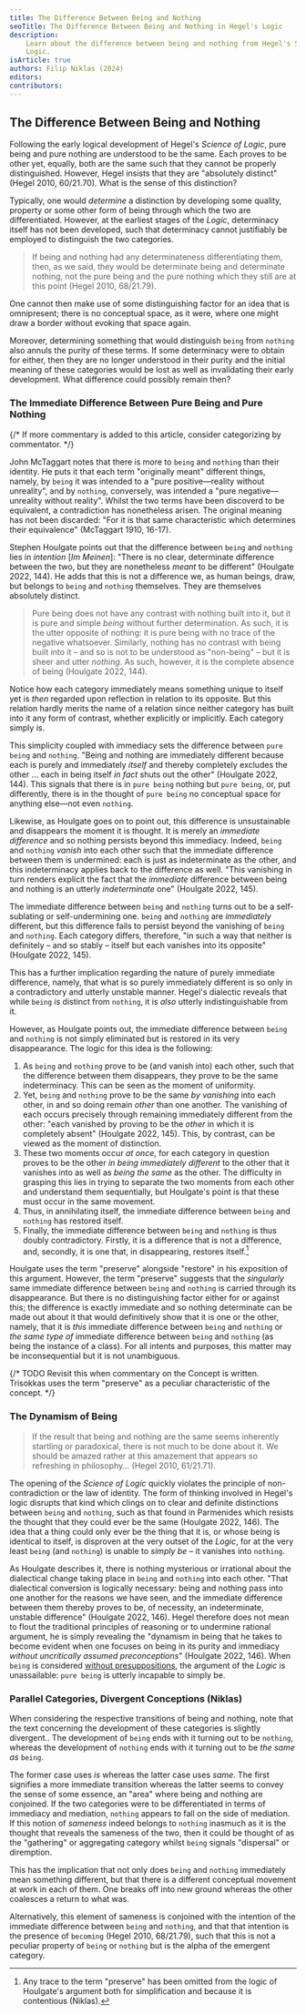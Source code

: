 ```yaml
---
title: The Difference Between Being and Nothing
seoTitle: The Difference Between Being and Nothing in Hegel's Logic
description:
    Learn about the difference between being and nothing from Hegel's Science of
    Logic.
isArticle: true
authors: Filip Niklas (2024)
editors:
contributors:
---
```


## The Difference Between Being and Nothing

Following the early logical development of Hegel's _Science of Logic_, pure
being and pure nothing are understood to be the same. Each proves to be other
yet, equally, both are the same such that they cannot be properly distinguished.
However, Hegel insists that they are "absolutely distinct" (Hegel 2010,
60/21.70). What is the sense of this distinction?

Typically, one would _determine_ a distinction by developing some quality,
property or some other form of being through which the two are differentiated.
However, at the earliest stages of the _Logic_, determinacy itself has not been
developed, such that determinacy cannot justifiably be employed to distinguish
the two categories.

> If being and nothing had any determinateness differentiating them, then, as we
> said, they would be determinate being and determinate nothing, not the pure
> being and the pure nothing which they still are at this point (Hegel 2010,
> 68/21.79).

One cannot then make use of some distinguishing factor for an idea that is
omnipresent; there is no conceptual space, as it were, where one might draw a
border without evoking that space again.

Moreover, determining something that would distinguish `being` from `nothing`
also annuls the purity of these terms. If some determinacy were to obtain for
either, then they are no longer understood in their purity and the initial
meaning of these categories would be lost as well as invalidating their early
development. What difference could possibly remain then?

### The Immediate Difference Between Pure Being and Pure Nothing

{/* If more commentary is added to this article, consider categorizing by commentator. */}

John McTaggart notes that there is more to `being` and `nothing` than their
identity. He puts it that each term "originally meant" different things, namely,
by `being` it was intended to a "pure positive&mdash;reality without unreality",
and by `nothing`, conversely, was intended a "pure negative&mdash;unreality
without reality". Whilst the two terms have been discoverd to be equivalent, a
contradiction has nonetheless arisen. The original meaning has not been
discarded: "For it is that same characteristic which determines their
equivalence" (McTaggart 1910, 16-17).

Stephen Houlgate points out that the difference between `being` and `nothing`
lies in _intention_ [_Im Meinen_]: "There is no clear, determinate difference between
the two, but they are nonetheless _meant_ to be different" (Houlgate 2022, 144).
He adds that this is not a difference we, as human beings, draw, but belongs to `being`
and `nothing` themselves. They are themselves absolutely distinct.

> Pure being does not have any contrast with nothing built into it, but it is
> pure and simple _being_ without further determination. As such, it is the
> utter opposite of nothing: it is pure being with no trace of the negative
> whatsoever. Similarly, nothing has no contrast with being built into it
> &ndash; and so is not to be understood as "non-being" &ndash; but it is sheer
> and utter _nothing_. As such, however, it is the complete absence of being
> (Houlgate 2022, 144).

Notice how each category immediately means something unique to itself yet is
_then_ regarded upon reflection in relation to its opposite. But this relation
hardly merits the name of a relation since neither category has built into it
any form of contrast, whether explicitly or implicitly. Each category simply is.

This simplicity coupled with immediacy sets the difference between `pure being`
and `nothing`. "Being and nothing are immediately different because each is
purely and immediately _itself_ and thereby completely excludes the other ...
each in being itself _in fact_ shuts out the other" (Houlgate 2022, 144). This
signals that there is in `pure being` nothing but `pure being`, or, put
differently, there is in the thought of `pure being` no conceptual space for
anything else&mdash;not even `nothing`.

Likewise, as Houlgate goes on to point out, this difference is unsustainable and
disappears the moment it is thought. It is merely an _immediate difference_ and
so nothing persists beyond this immediacy. Indeed, `being` and `nothing`
_vanish_ into each other such that the immediate difference between them is
undermined: each is just as indeterminate as the other, and this indeterminacy
applies back to the difference as well. "This vanishing in turn renders explicit
the fact that the _immediate_ difference between being and nothing is an utterly
_indeterminate_ one" (Houlgate 2022, 145).

The immediate difference between `being` and `nothing` turns out to be a
self-sublating or self-undermining one. `being` and `nothing` are _immediately_
different, but this difference fails to persist beyond the vanishing of `being`
and `nothing`. Each category differs, therefore, "in such a way that neither is
definitely &ndash; and so stably &ndash; itself but each vanishes into its
opposite" (Houlgate 2022, 145).

This has a further implication regarding the nature of purely immediate
difference, namely, that what is so purely immediately different is so only in a
contradictory and utterly unstable manner. Hegel's dialectic reveals that while
`being` _is_ distinct from `nothing`, it is _also_ utterly indistinguishable
from it.

However, as Houlgate points out, the immediate difference between `being` and
`nothing` is not simply eliminated but is restored in its very disappearance.
The logic for this idea is the following:

1. As `being` and `nothing` prove to be (and vanish into) each other, such that
   the difference between them disappears, they prove to be the same
   indeterminacy. This can be seen as the moment of uniformity.
1. Yet, `being` and `nothing` prove to be the same _by vanishing_ into each
   other, in and so doing remain _other_ than one another. The vanishing of each
   occurs precisely through remaining immediately different from the other:
   "each vanished by proving to be the _other_ in which it is completely absent"
   (Houlgate 2022, 145). This, by contrast, can be viewed as the moment of
   distinction.
1. These two moments occur _at once_, for each category in question proves to be
   the other _in being immediately different_ to the other that it vanishes into
   as well as _being the same_ as the other. The difficulty in grasping this
   lies in trying to separate the two moments from each other and understand
   them sequentially, but Houlgate's point is that these must occur in the same
   movement.
1. Thus, in annihilating itself, the immediate difference between `being` and
   `nothing` has restored itself.
1. Finally, the immediate difference between `being` and `nothing` is thus
   doubly contradictory. Firstly, it is a difference that is not a difference,
   and, secondly, it is one that, in disappearing, restores itself.[^1]

[^1]:
    Any trace to the term "preserve" has been omitted from the logic of
    Houlgate's argument both for simplification and because it is contentious
    (Niklas).

Houlgate uses the term "preserve" alongside "restore" in his exposition of this
argument. However, the term "preserve" suggests that the _singularly_ same
immediate difference between `being` and `nothing` is carried through its
disappearance. But there is no distinguishing factor either for or against this;
the difference is exactly immediate and so nothing determinate can be made out
about it that would definitively show that it is one or the other, namely, that
it is _this_ immediate difference between `being` and `nothing` or _the same
type of_ immediate difference between `being` and `nothing` (as being the
instance of a class). For all intents and purposes, this matter may be
inconsequential but it is not unambiguous.

{/* TODO Revisit this when commentary on the Concept is written. Trisokkas uses the term "preserve" as a peculiar characteristic of the concept. */}

### The Dynamism of Being

> If the result that being and nothing are the same seems inherently startling
> or paradoxical, there is not much to be done about it. We should be amazed
> rather at this amazement that appears so refreshing in philosophy... (Hegel
> 2010, 61/21.71).

The opening of the _Science of Logic_ quickly violates the principle of
non-contradiction or the law of identity. The form of thinking involved in
Hegel's logic disrupts that kind which clings on to clear and definite
distinctions between `being` and `nothing`, such as that found in Parmenides
which resists the thought that they could ever be the same (Houlgate 2022, 146).
The idea that a thing could only ever be the thing that it is, or whose being is
identical to itself, is disproven at the very outset of the _Logic_, for at the
very least `being` (and `nothing`) is unable to _simply be_ &ndash; it vanishes
into `nothing`.

As Houlgate describes it, there is nothing mysterious or irrational about the
dialectical change taking place in `being` and `nothing` into each other. "That
dialectical conversion is logically necessary: being and nothing pass into one
another for the reasons we have seen, and the immediate difference between them
thereby proves to be, of necessity, an indeterminate, unstable difference"
(Houlgate 2022, 146). Hegel therefore does not mean to flout the traditional
principles of reasoning or to undermine rational argument, he is simply
revealing the "dynamism in being that he takes to become evident when one
focuses on being in its purity and immediacy _without uncritically assumed
preconceptions_" (Houlgate 2022, 146). When `being` is considered
[without presuppositions](/hegel/guides/presuppositionless-thinking), the
argument of the _Logic_ is unassailable: `pure being` is utterly incapable to
simply be.

### Parallel Categories, Divergent Conceptions (Niklas)

When considering the respective transitions of being and nothing, note that the
text concerning the development of these categories is slightly divergent.. The
development of `being` ends with it turning out to be `nothing`, whereas the
development of `nothing` ends with it turning out to be _the same as_ `being`.

The former case uses _is_ whereas the latter case uses _same_. The first
signifies a more immediate transition whereas the latter seems to convey the
sense of some essence, an "area" where being and nothing are conjoined. If the
two categories were to be differentiated in terms of immediacy and mediation,
`nothing` appears to fall on the side of mediation. If this notion of _sameness_
indeed belongs to `nothing` inasmuch as it is the thought that reveals the
sameness of the two, then it could be thought of as the "gathering" or
aggregating category whilst `being` signals "dispersal" or diremption.

This has the implication that not only does `being` and `nothing` immediately
mean something different, but that there is a different conceptual movement at
work in each of them. One breaks off into new ground whereas the other coalesces
a return to what was.

Alternatively, this element of sameness is conjoined with the intention of the
immediate difference between `being` and `nothing`, and that that intention is
the presence of `becoming` (Hegel 2010, 68/21.79), such that this is not a
peculiar property of `being` or `nothing` but is the alpha of the emergent
category.
